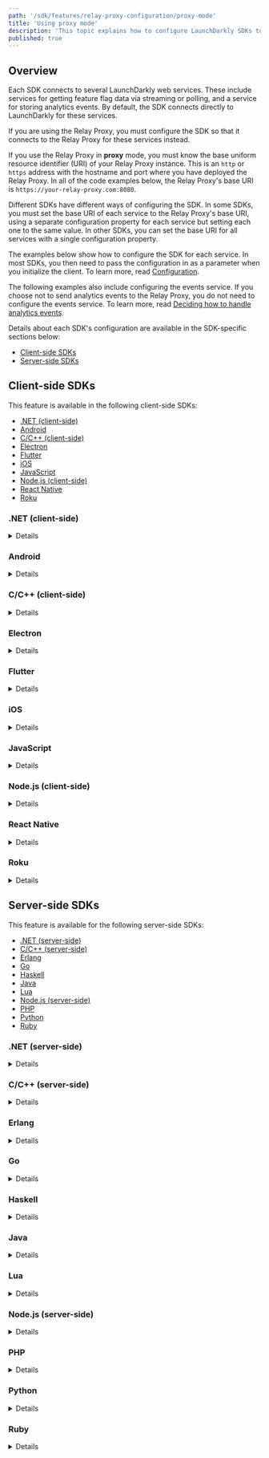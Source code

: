 ```yaml
---
path: '/sdk/features/relay-proxy-configuration/proxy-mode'
title: 'Using proxy mode'
description: 'This topic explains how to configure LaunchDarkly SDKs to connect to your Relay Proxy when you are running in proxy mode.'
published: true
---
```


## Overview

Each SDK connects to several LaunchDarkly web services. These include services for getting feature flag data via streaming or polling, and a service for storing analytics events. By default, the SDK connects directly to LaunchDarkly for these services.

If you are using the Relay Proxy, you must configure the SDK so that it connects to the Relay Proxy for these services instead.

If you use the Relay Proxy in **proxy** mode, you must know the base uniform resource identifier (URI) of your Relay Proxy instance. This is an `http` or `https` address with the hostname and port where you have deployed the Relay Proxy. In all of the code examples below, the Relay Proxy's base URI is `https://your-relay-proxy.com:8080`.

Different SDKs have different ways of configuring the SDK. In some SDKs, you must set the base URI of each service to the Relay Proxy's base URI, using a separate configuration property for each service but setting each one to the same value. In other SDKs, you can set the base URI for all services with a single configuration property.

The examples below show how to configure the SDK for each service. In most SDKs, you then need to pass the configuration in as a parameter when you initialize the client. To learn more, read [Configuration](/sdk/features/config).

The following examples also include configuring the events service. If you choose not to send analytics events to the Relay Proxy, you do not need to configure the events service. To learn more, read [Deciding how to handle analytics events](/sdk/features/relay-proxy-configuration#deciding-how-to-handle-analytics-events).

Details about each SDK's configuration are available in the SDK-specific sections below:

* [Client-side SDKs](#client-side-sdks)
* [Server-side SDKs](#server-side-sdks)

## Client-side SDKs

This feature is available in the following client-side SDKs:

* [.NET (client-side)](#net-client-side)
* [Android](#android)
* [C/C++ (client-side)](#cc-client-side)
* [Electron](#electron)
* [Flutter](#flutter)
* [iOS](#ios)
* [JavaScript](#javascript)
* [Node.js (client-side)](#nodejs-client-side)
* [React Native](#react-native)
* [Roku](#roku)


### .NET (client-side)

<Details summary="Expand .NET (client-side) code sample">

To connect the SDK to the Relay Proxy, use the `ServiceEndpoints` builder method and `Components.ServiceEndpoints().RelayProxy` to specify the base URI of your Relay Proxy:

<CodeTabs
  defaultValue="csharp"
  values={[
    { label: '.NET (client-side)', value: 'csharp' }
  ]
}>
<CodeTabItem value="csharp">

```csharp
var config = Configuration.Builder("YOUR_MOBILE_KEY")
    .ServiceEndpoints(Components.ServiceEndpoints()
      .RelayProxy("https://your-relay-proxy.com:8080"))
    .Build();

```
</CodeTabItem>
</CodeTabs>
</Details>

### Android

<Details summary="Expand Android code sample">

To connect the SDK to the Relay Proxy, use the `streamUri`, `pollUri`, and `eventsUri` builder methods to specify the base URI of your Relay Proxy:

<CodeTabs
  defaultValue="java"
  values={[
    { label: 'Java', value: 'java', },
    { label: 'Kotlin', value: 'kotlin' }
  ]
}>
<CodeTabItem value="java">

```java
LDConfig ldConfig = new LDConfig.Builder()
  .mobileKey("YOUR_MOBILE_KEY")
  .streamUri(Uri.parse("https://your-relay-proxy.com:8080"))
  .pollUri(Uri.parse("https://your-relay-proxy.com:8080"))
  .eventsUri(Uri.parse("https://your-relay-proxy.com:8080"))
  .build();
```

</CodeTabItem>
<CodeTabItem value="kotlin">

```kotlin

val ldConfig: LDConfig = LDConfig.Builder()
  .setMobileKey("YOUR_MOBILE_KEY")
  .streamUri(Uri.parse("https://your-relay-proxy.com:8080"))
  .pollUri(Uri.parse("https://your-relay-proxy.com:8080"))
  .eventsUri(Uri.parse("https://your-relay-proxy.com:8080"))
  .build();
```

</CodeTabItem>
</CodeTabs>
</Details>

### C/C++ (client-side)

<Details summary="Expand C/C++ (client-side) code sample">

To connect the SDK to the Relay Proxy, use `LDConfigSetStreamURI`, `LDConfigSetAppURI`, and `LDConfigSetEventsURI` to specify the base URI of your Relay Proxy:

<CodeTabs
  defaultValue="c"
  values={[
    { label: 'C/C++', value: 'c' }
    ]
}>
<CodeTabItem value="c">

```c
struct LDConfig *config = LDConfigNew("YOUR_MOBILE_KEY");
LDConfigSetStreamURI(config, "https://your-relay-proxy.com:8080");
LDConfigSetAppURI(config, "https://your-relay-proxy.com:8080");
LDConfigSetEventsURI(config, "https://your-relay-proxy.com:8080");
```

</CodeTabItem>
</CodeTabs>
</Details>

### Electron

<Details summary="Expand Electron code sample">

To connect the SDK to the Relay Proxy, set the `streamUrl`, `baseUrl`, and `eventsUrl` options to the base URI of your Relay Proxy:

<CodeTabs
  defaultValue="js"
  values={[
    { label: 'JavaScript', value: 'js', },
    { label: 'TypeScript', value: 'ts', },
  ]
}>
<CodeTabItem value="js">

```js
const options = {
  streamUrl: 'https://your-relay-proxy.com:8080',
  baseUrl: 'https://your-relay-proxy.com:8080',
  eventsUrl: 'https://your-relay-proxy.com:8080'
};
```

</CodeTabItem>
<CodeTabItem value="ts">

```ts
import * as LDElectron from 'launchdarkly-electron-client-sdk';

const options: LDElectron.LDOptions = {
  streamUrl: 'https://your-relay-proxy.com:8080',
  baseUrl: 'https://your-relay-proxy.com:8080',
  eventsUrl: 'https://your-relay-proxy.com:8080',
};
```

</CodeTabItem>
</CodeTabs>
</Details>

### Flutter

<Details summary="Expand Flutter code sample">

To connect the SDK to the Relay Proxy, use the `streamUri`, `pollUri`, and `eventsUri` builder methods to specify the base URI of your Relay Proxy:

<CodeTabs
  defaultValue="dart"
  values={[
    { label: 'Dart', value: 'dart', },
  ]
}>
<CodeTabItem value="dart">

```dart
LDConfig ldConfig = LDConfigBuilder("YOUR_MOBILE_KEY")
  .streamUri("https://your-relay-proxy.com:8080")
  .pollUri("https://your-relay-proxy.com:8080")
  .eventsUri("https://your-relay-proxy.com:8080")
  .build();
```

</CodeTabItem>
</CodeTabs>
</Details>

### iOS

<Details summary="Expand iOS code sample">

To connect the SDK to the Relay Proxy, set the `streamUrl`, `baseUrl`, and `eventsUrl` properties to the base URI of your Relay Proxy:

<CodeTabs
  defaultValue="swift"
  values={[
    { label: 'iOS (Swift)', value: 'swift'},
    { label: 'iOS (Objective-C)', value: 'objc'},
  ]
}>
<CodeTabItem value="swift">

```swift
var ldConfig = LDConfig(mobileKey: "YOUR_MOBILE_KEY")
ldConfig.streamUrl = URL(string: "https://your-relay-proxy.com:8080")
ldConfig.baseUrl = URL(string: "https://your-relay-proxy.com:8080")
ldConfig.eventsUrl = URL(string: "https://your-relay-proxy.com:8080")
```

</CodeTabItem>
<CodeTabItem value="objc">

```objectivec
LDConfig *ldConfig = [[LDConfig alloc] initWithMobileKey:@"YOUR_MOBILE_KEY"];
ldConfig.streamUrl = URL(string: "https://your-relay-proxy.com:8080")
ldConfig.baseUrl = URL(string: "https://your-relay-proxy.com:8080")
ldConfig.eventsUrl = URL(string: "https://your-relay-proxy.com:8080")
```

</CodeTabItem>
</CodeTabs>
</Details>

### JavaScript

<Details summary="Expand JavaScript code sample">

To connect the SDK to the Relay Proxy, set the `streamUrl`, `baseUrl`, and `eventsUrl` properties to the base URI of your Relay Proxy:

<CodeTabs
  defaultValue="js"
  values={[
    { label: 'JavaScript', value: 'js' },
    { label: 'TypeScript', value: 'ts'}
  ]
}>
<CodeTabItem value="js">

```js
const options = {
  streamUrl: 'https://your-relay-proxy.com:8080',
  baseUrl: 'https://your-relay-proxy.com:8080',
  eventsUrl: 'https://your-relay-proxy.com:8080'
};

```

</CodeTabItem>
<CodeTabItem value="ts">

```ts
import * as ld from 'launchdarkly-js-client-sdk';

const options: ld.LDOptions = {
  streamUrl: 'https://your-relay-proxy.com:8080',
  baseUrl: 'https://your-relay-proxy.com:8080',
  eventsUrl: 'https://your-relay-proxy.com:8080',
};

```

</CodeTabItem>
</CodeTabs>
</Details>

### Node.js (client-side)

<Details summary="Expand Node.js (client-side) code sample">

To connect the SDK to the Relay Proxy, set the `streamUrl`, `baseUrl`, and `eventsUrl` properties to the base URI of your Relay Proxy:

<CodeTabs defaultValue="js"
  values={[
    { label: 'JavaScript', value: 'js' },
    { label: 'TypeScript', value: 'ts' },
  ]
}>
<CodeTabItem value="js">

```js
const options = {
  streamUrl: 'https://your-relay-proxy.com:8080',
  baseUrl: 'https://your-relay-proxy.com:8080',
  eventsUrl: 'https://your-relay-proxy.com:8080'
};

```

</CodeTabItem>
<CodeTabItem value="ts">

```ts
import * as ld from 'launchdarkly-node-client-sdk';

const options: ld.LDOptions = {
  streamUrl: 'https://your-relay-proxy.com:8080',
  baseUrl: 'https://your-relay-proxy.com:8080',
  eventsUrl: 'https://your-relay-proxy.com:8080',
};
```

</CodeTabItem>
</CodeTabs>
</Details>

### React Native

<Details summary="Expand React Native code sample">

To connect the SDK to the Relay Proxy, set the `streamUri`, `pollUri`, and `eventsUri` properties to the base URI of your Relay Proxy:

<CodeTabs
  defaultValue="js"
  values={[
    { label: 'React Native (JavaScript)', value: 'js'},
  ]
}>
<CodeTabItem value="js">

```js
let config =
  { "mobileKey": "YOUR_MOBILE_KEY",
    "streamUri": "https://your-relay-proxy.com:8080",
    "pollUri": "https://your-relay-proxy.com:8080",
    "eventsUri": "https://your-relay-proxy.com:8080",
  };
```
</CodeTabItem>
</CodeTabs>
</Details>

### Roku

<Details summary="Expand Roku code sample">

To connect the SDK to the Relay Proxy, use the `setStreamURI`, `setAppURI`, and `setEventsURI` methods to specify the base URI of your Relay Proxy:

<CodeTabs
  defaultValue="brightscript"
  values={[
    { label: 'Roku (Brightscript)', value: 'brightscript' },
  ]
}>
<CodeTabItem value="brightscript">

```brightscript
REM for a legacy Roku application
config = LaunchDarklyConfig("YOUR_MOBILE_KEY")

REM for a SceneGraph Roku Application
config = LaunchDarklyConfig("YOUR_MOBILE_KEY", CLIENT_SCENEGRAPH_NODE)

config.setStreamURI("https://your-relay-proxy.com:8080")
config.setAppURI("https://your-relay-proxy.com:8080")
config.setEventsURI("https://your-relay-proxy.com:8080")

```

</CodeTabItem>
</CodeTabs>
</Details>

## Server-side SDKs

This feature is available for the following server-side SDKs:

* [.NET (server-side)](#net-server-side)
* [C/C++ (server-side)](#cc-server-side)
* [Erlang](#erlang)
* [Go](#go)
* [Haskell](#haskell)
* [Java](#java)
* [Lua](#lua)
* [Node.js (server-side)](#nodejs-server-side)
* [PHP](#php)
* [Python](#python)
* [Ruby](#ruby)

### .NET (server-side)

<Details summary="Expand .NET (server-side) code sample">

To connect the SDK to the Relay Proxy, use the `ServiceEndpoints` builder method and `Components.ServiceEndpoints().RelayProxy` to specify the base URI of your Relay Proxy:

<CodeTabs
  defaultValue="dotnet"
  values={[
    { label: '.NET', value: 'dotnet' },
    { label: '.NET SDK versions 6.2.x and earlier', value: 'dotnet-pre-6.3' },
  ]
}>
<CodeTabItem value="dotnet">

```csharp
var config = Configuration.Builder("YOUR_SDK_KEY")
    .ServiceEndpoints(Components.ServiceEndpoints()
      .RelayProxy("https://your-relay-proxy.com:8080"))
    .Build();
```
</CodeTabItem>
<CodeTabItem value="dotnet-pre-6.3">

```csharp
// Prior to version 6.3.0, the base URI had to be specified for each service,
// depending on which services you were actually using. To use the Relay
// Proxy in proxy mode for both streaming and events:

var config = Configuration.Builder("YOUR_SDK_KEY")
    .DataSource(Components.StreamingDataSource()
       .BaseUri("https://your-relay-proxy.com:8080"))
    .Events(Components.SendEvents()
       .BaseUri("https://your-relay-proxy.com:8080"))
    .Build();

// Alternatively, if you are using the Relay Proxy in proxy mode for streaming,
// but want to send events directly to LaunchDarkly, use:

var config = Configuration.Builder("YOUR_SDK_KEY")
    .DataSource(Components.StreamingDataSource()
      .BaseUri("https://your-relay-proxy.com:8080"))
    .Build();
```

</CodeTabItem>
</CodeTabs>
</Details>

### C/C++ (server-side)

<Details summary="Expand C/C++ (server-side) code sample">

To connect the SDK to the Relay Proxy, use `LDConfigSetStreamURI`, `LDConfigSetBaseURI`, and `LDConfigSetEventsURI` to specify the base URI of your Relay Proxy:

<CodeTabs
  defaultValue="c"
  values={[
    { label:'C/C++', value: 'c' },
  ]
}>
<CodeTabItem value="c">

```c
struct LDConfig *config = LDConfigNew("YOUR_SDK_KEY");
LDConfigSetStreamURI(config, "https://your-relay-proxy.com:8080");
LDConfigSetBaseURI(config, "https://your-relay-proxy.com:8080");
LDConfigSetEventsURI(config, "https://your-relay-proxy.com:8080");
```

</CodeTabItem>
</CodeTabs>
</Details>

### Erlang

<Details summary="Expand Erlang code sample">

To connect the SDK to the Relay Proxy, set the `stream_uri`, `base_uri`, and `events_uri` properties to the base URI of your Relay Proxy:

<CodeTabs
  defaultValue="erlang"
  values={[
    { label: 'Erlang', value: 'erlang', }
  ]
}>
<CodeTabItem value="erlang">

```
ldclient:start_instance("YOUR_SDK_KEY", #{
  stream_uri => "https://your-relay-proxy.com:8080",
  base_uri => "https://your-relay-proxy.com:8080",
  events_uri => "https://your-relay-proxy.com:8080"
})

```

</CodeTabItem>
</CodeTabs>
</Details>

### Go

<Details summary="Expand Go code sample">

To connect the SDK to the Relay Proxy, use the `Config.ServiceEndpoints` property and `ldcomponents.RelayProxyEndpoints()` to specify the base URI of your Relay Proxy:

<CodeTabs
  defaultValue="go"
  values={[
    { label: 'Go', value: 'go', },
    { label: 'Go SDK versions 5.7.x and earlier', value: 'go-pre-5.8', }
  ]
}>
<CodeTabItem value="go">

```go

// To use the Replay Proxy in proxy mode for both streaming and events:

config := ld.Config{
    ServiceEndpoints: ldcomponents.RelayProxyEndpoints(
      "https://your-relay-proxy.com:8080"),
}

// Alternatively, to use the Relay Proxy in proxy mode for streaming,
// but send events directly to LaunchDarkly, use:
config := ld.Config{
    ServiceEndpoints: ldcomponents.RelayProxyEndpointsWithoutEvents(
        "https://your-relay-proxy.com:8080"),
}

```

</CodeTabItem>
<CodeTabItem value="go-pre-5.8">

```go

// Prior to version 5.8.0, the base URI had to be specified for each service,
// depending on which services you were actually using.
// To use the Relay Proxy in proxy mode for both streaming and events:


config := ld.Config{
    DataSource: ldcomponents.StreamingDataSource().
        BaseURI("https://your-relay-proxy.com:8080"),
    Events: ldcomponents.SendEvents().
        BaseURI("https://your-relay-proxy.com:8080"),
}

// Alternatively, to use the Relay Proxy in proxy mode for streaming,
// but send events to LaunchDarkly, use:

config := ld.Config{
    DataSource: ldcomponents.StreamingDataSource().
        BaseURI("https://your-relay-proxy.com:8080"),
}
```

</CodeTabItem>
</CodeTabs>
</Details>

### Haskell

<Details summary="Expand Haskell code sample">

To connect the SDK to the Relay Proxy, use `configSetStreamURI`, `configSetBaseURI`, and `configSetEventsURI` to specify the base URI of your Relay Proxy:

<CodeTabs
  defaultValue="haskell"
  values={[
    { label: 'Haskell', value: 'haskell', }
  ]
}>
<CodeTabItem value="haskell">

```haskell
{-# LANGUAGE OverloadedStrings #-}

import LaunchDarkly.Server.Config

import Data.Function ((&))

config :: Config
config = (makeConfig "YOUR_SDK_KEY")
    & configSetStreamURI "https://your-relay-proxy.com:8080"
    & configSetBaseURI "https://your-relay-proxy.com:8080"
    & configSetEventsURI "https://your-relay-proxy.com:8080"
```

</CodeTabItem>
</CodeTabs>
</Details>

### Java

<Details summary="Expand Java code sample">

To connect the SDK to the Relay Proxy, set the `baseURI` property of each service to the base URI of your Relay Proxy:

<CodeTabs
  defaultValue="java"
  values={[
    { label: 'Java', value: 'java', },
  ]
}>
<CodeTabItem value="java">

```java
LDConfig config = new LDConfig.Builder()
  .dataSource(Components.streamingDataSource()
    .baseURI(URI.create("https://your-relay-proxy.com:8080"))
  .events(Components.sendEvents()
    .baseURI(URI.create("https://your-relay-proxy.com:8080"))
  .build();
```

</CodeTabItem>
</CodeTabs>
</Details>

### Lua

<Details summary="Expand Lua code sample">

To connect the SDK to the Relay Proxy, set the `streamURI`, `baseURI`, and `eventsURI` properties to the base URI of your Relay Proxy:

<CodeTabs
  defaultValue="lua"
  values={[
    { label: 'Lua', value: 'lua', },
  ]
}>
<CodeTabItem value="lua">

```lua
local config = {
    key = YOUR_SDK_KEY,
    streamURI = "https://your-relay-proxy.com:8080",
    baseUri = "https://your-relay-proxy.com:8080",
    eventsURI = "https://your-relay-proxy.com:8080",
}

```

</CodeTabItem>
</CodeTabs>
</Details>

### Node.js (server-side)

<Details summary="Expand Node.js (server-side) code sample">

To connect the SDK to the Relay Proxy, set the `streamUri`, `baseUri`, and `eventsUri` properties to the base URI of your Relay Proxy:

<CodeTabs
  defaultValue="js"
  values={[
    { label: 'Node.js', value: 'js', }
  ]
}>
<CodeTabItem value="js">

```js
const config = {
  streamUri: "https://your-relay-proxy.com:8080",
  baseUri: "https://your-relay-proxy.com:8080",
  eventsUri: "https://your-relay-proxy.com:8080",
};
```

</CodeTabItem>
</CodeTabs>
</Details>


### PHP

<Details summary="Expand PHP code sample">

To connect the SDK to the Relay Proxy, set the `base_uri` and `events_uri` properties to the base URI of your Relay Proxy:

<CodeTabs
  defaultValue="php"
  values={[
    { label: 'PHP', value: 'php', }
  ]
}>
<CodeTabItem value="php">

```php
$client = new LaunchDarkly\LDClient("YOUR_SDK_KEY",
    [ "base_uri" => "https://your-relay-proxy.com:8080",
      "events_uri" => "https://your-relay-proxy.com:8080" ]);
```

</CodeTabItem>
</CodeTabs>

There is not a streaming service for the PHP SDK.
</Details>

### Python

<Details summary="Expand Python code sample">

To connect the SDK to the Relay Proxy, set the `stream_uri`, `base_uri`, and `events_uri` properties to the base URI of your Relay Proxy:

<CodeTabs
  defaultValue="python"
  values={[
    { label: 'Python', value: 'python' },
  ]
}>
<CodeTabItem value="python">

```py
config = Config(sdk_key='YOUR_SDK_KEY',
  stream_uri="https://your-relay-proxy.com:8080",
  base_uri="https://your-relay-proxy.com:8080",
  events_uri="https://your-relay-proxy.com:8080")
```

</CodeTabItem>
</CodeTabs>
</Details>

### Ruby

<Details summary="Expand Ruby code sample">

To connect the SDK to the Relay Proxy, set the service endpoints to the base URI of your Relay Proxy:

<CodeTabs
  defaultValue="ruby"
  values={[
    { label: 'Ruby', value: 'ruby', }
  ]
}>
<CodeTabItem value="ruby">

```ruby
config = LaunchDarkly::Config.new(
  stream_uri: "https://your-relay-proxy.com:8080",
  base_uri: "https://your-relay-proxy.com:8080",
  events_uri: "https://your-relay-proxy.com:8080")
```

</CodeTabItem>
</CodeTabs>
</Details>
